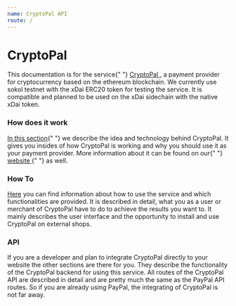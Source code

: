 ```yaml
---
name: CryptoPal API
route: /
---
```


# CryptoPal

<p>
  This documentation is for the service{" "}
  <a href="https://www.bluecryptopal.com" target="_blank">
    CryptoPal
  </a>
  , a payment provider for cryptocurrency based on the ethereum blockchain. We currently
  use sokol testnet with the xDai ERC20 token for testing the service. It is compatible
  and planned to be used on the xDai sidechain with the native xDai token.
</p>

### How does it work

<p>
  <a href="https://docs.bluecryptopal.com/howto/howitworks">In this section</a>{" "}
  we describe the idea and technology behind CryptoPal. It gives you insides of
  how CryptoPal is working and why you should use it as your payment provider.
  More information about it can be found on our{" "}
  <a href="https://www.bluecryptopal.com" target="_blank">
    website
  </a>{" "}
  as well.
</p>

### How To

<p>
  <a href="https://docs.bluecryptopal.com/howto/user">Here</a> you can find
  information about how to use the service and which functionalities are
  provided. It is described in detail, what you as a user or merchant of
  CryptoPal have to do to achieve the results you want to. It mainly describes
  the user interface and the opportunity to install and use CryptoPal on
  external shops.
</p>

### API

<p>
  If you are a developer and plan to integrate CryptoPal directly to your
  website the other sections are there for you. They describe the functionality
  of the CryptoPal backend for using this service. All routes of the CryptoPal
  API are described in detail and are pretty much the same as the PayPal API
  routes. So if you are already using PayPal, the integrating of CryptoPal is
  not far away.
</p>
